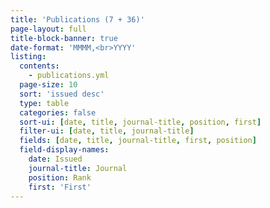 ```yaml
---
title: 'Publications (7 + 36)'
page-layout: full
title-block-banner: true
date-format: 'MMMM,<br>YYYY'
listing:
  contents:
    - publications.yml
  page-size: 10
  sort: 'issued desc'
  type: table
  categories: false
  sort-ui: [date, title, journal-title, position, first]
  filter-ui: [date, title, journal-title]
  fields: [date, title, journal-title, first, position]
  field-display-names:
    date: Issued
    journal-title: Journal
    position: Rank
    first: 'First'
---
```


